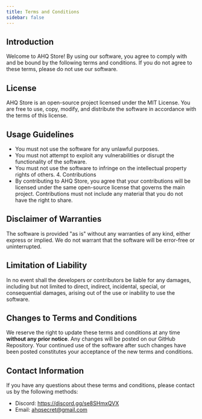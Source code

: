 ```yaml
---
title: Terms and Conditions
sidebar: false
---
```


## Introduction

Welcome to AHQ Store! By using our software, you agree to comply with and be bound by the following terms and conditions. If you do not agree to these terms, please do not use our software.

## License

AHQ Store is an open-source project licensed under the MIT License. You are free to use, copy, modify, and distribute the software in accordance with the terms of this license.

## Usage Guidelines

- You must not use the software for any unlawful purposes.
- You must not attempt to exploit any vulnerabilities or disrupt the functionality of the software.
- You must not use the software to infringe on the intellectual property rights of others. 4. Contributions
- By contributing to AHQ Store, you agree that your contributions will be licensed under the same open-source license that governs the main project. Contributions must not include any material that you do not have the right to share.

## Disclaimer of Warranties

The software is provided "as is" without any warranties of any kind, either express or implied. We do not warrant that the software will be error-free or uninterrupted.

## Limitation of Liability

In no event shall the developers or contributors be liable for any damages, including but not limited to direct, indirect, incidental, special, or consequential damages, arising out of the use or inability to use the software.

## Changes to Terms and Conditions

We reserve the right to update these terms and conditions at any time **without any prior notice**. Any changes will be posted on our GitHub Repository. Your continued use of the software after such changes have been posted constitutes your acceptance of the new terms and conditions.

## Contact Information

If you have any questions about these terms and conditions, please contact us by the following methods:

- Discord: https://discord.gg/se8SHmxQVX
- Email: ahqsecret@gmail.com
